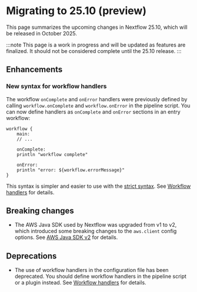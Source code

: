 # Migrating to 25.10 (preview)

This page summarizes the upcoming changes in Nextflow 25.10, which will be released in October 2025.

:::note
This page is a work in progress and will be updated as features are finalized. It should not be considered complete until the 25.10 release.
:::

## Enhancements

<h3>New syntax for workflow handlers</h3>

The workflow `onComplete` and `onError` handlers were previously defined by calling `workflow.onComplete` and `workflow.onError` in the pipeline script. You can now define handlers as `onComplete` and `onError` sections in an entry workflow:

```nextflow
workflow {
    main:
    // ...

    onComplete:
    println "workflow complete"

    onError:
    println "error: ${workflow.errorMessage}"
}
```

This syntax is simpler and easier to use with the [strict syntax][strict-syntax-page]. See [Workflow handlers][workflow-handlers] for details.

## Breaking changes

- The AWS Java SDK used by Nextflow was upgraded from v1 to v2, which introduced some breaking changes to the `aws.client` config options. See [AWS Java SDK v2][aws-java-sdk-v2-page] for details.

## Deprecations

- The use of workflow handlers in the configuration file has been deprecated. You should define workflow handlers in the pipeline script or a plugin instead. See [Workflow handlers][config-workflow-handlers] for details.

[aws-java-sdk-v2-page]: /nextflow_docs/nextflow_repo/docs/guides/aws-java-sdk-v2.mdx
[config-workflow-handlers]: /nextflow_docs/nextflow_repo/docs/config.mdx#workflow-handlers
[strict-syntax-page]: /nextflow_docs/nextflow_repo/docs/strict-syntax.mdx
[workflow-handlers]: /nextflow_docs/nextflow_repo/docs/notifications.mdx#workflow-handlers
